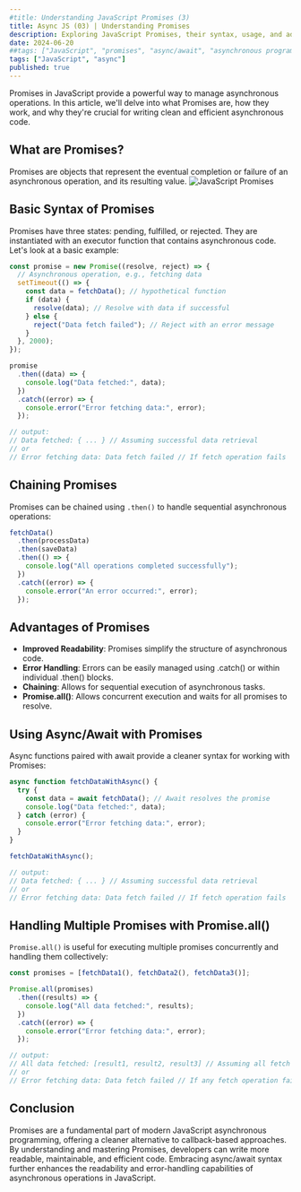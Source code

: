 ```yaml
---
#title: Understanding JavaScript Promises (3)
title: Async JS (03) | Understanding Promises
description: Exploring JavaScript Promises, their syntax, usage, and advantages over traditional callback-based approaches.
date: 2024-06-20
##tags: ["JavaScript", "promises", "async/await", "asynchronous programming"]
tags: ["JavaScript", "async"]
published: true
---
```


Promises in JavaScript provide a powerful way to manage asynchronous operations. In this article, we'll delve into what Promises are, how they work, and why they're crucial for writing clean and efficient asynchronous code.

## What are Promises?

<span className="mix-blend-plus-lighter text-blue-700/80">
  Promises are objects that represent the eventual completion or failure of an
  asynchronous operation, and its resulting value.
</span>
<Image
  className="mx-auto"
  src="/promises.png"
  alt="JavaScript Promises"
  width={500}
  height={300}
/>

## Basic Syntax of Promises

Promises have three states: pending, fulfilled, or rejected. They are instantiated with an executor function that contains asynchronous code. Let's look at a basic example:

```js showLineNumbers
const promise = new Promise((resolve, reject) => {
  // Asynchronous operation, e.g., fetching data
  setTimeout(() => {
    const data = fetchData(); // hypothetical function
    if (data) {
      resolve(data); // Resolve with data if successful
    } else {
      reject("Data fetch failed"); // Reject with an error message
    }
  }, 2000);
});

promise
  .then((data) => {
    console.log("Data fetched:", data);
  })
  .catch((error) => {
    console.error("Error fetching data:", error);
  });

// output:
// Data fetched: { ... } // Assuming successful data retrieval
// or
// Error fetching data: Data fetch failed // If fetch operation fails
```

## Chaining Promises

Promises can be chained using `.then()` to handle sequential asynchronous operations:

```js showLineNumbers
fetchData()
  .then(processData)
  .then(saveData)
  .then(() => {
    console.log("All operations completed successfully");
  })
  .catch((error) => {
    console.error("An error occurred:", error);
  });
```

## Advantages of Promises

- **Improved Readability**: Promises simplify the structure of asynchronous code.
- **Error Handling**: Errors can be easily managed using .catch() or within individual .then() blocks.
- **Chaining**: Allows for sequential execution of asynchronous tasks.
- **Promise.all()**: Allows concurrent execution and waits for all promises to resolve.

## Using Async/Await with Promises

Async functions paired with await provide a cleaner syntax for working with Promises:

```js showLineNumbers
async function fetchDataWithAsync() {
  try {
    const data = await fetchData(); // Await resolves the promise
    console.log("Data fetched:", data);
  } catch (error) {
    console.error("Error fetching data:", error);
  }
}

fetchDataWithAsync();

// output:
// Data fetched: { ... } // Assuming successful data retrieval
// or
// Error fetching data: Data fetch failed // If fetch operation fails
```

## Handling Multiple Promises with Promise.all()

`Promise.all()` is useful for executing multiple promises concurrently and handling them collectively:

```js showLineNumbers
const promises = [fetchData1(), fetchData2(), fetchData3()];

Promise.all(promises)
  .then((results) => {
    console.log("All data fetched:", results);
  })
  .catch((error) => {
    console.error("Error fetching data:", error);
  });

// output:
// All data fetched: [result1, result2, result3] // Assuming all fetch operations are successful
// or
// Error fetching data: Data fetch failed // If any fetch operation fails
```

## Conclusion

Promises are a fundamental part of modern JavaScript asynchronous programming, offering a cleaner alternative to callback-based approaches. By understanding and mastering Promises, developers can write more readable, maintainable, and efficient code. Embracing async/await syntax further enhances the readability and error-handling capabilities of asynchronous operations in JavaScript.
